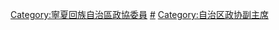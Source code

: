 
[[Category:寧夏回族自治區政協委員|Category:寧夏回族自治區政協委員]]
[[Category:宁夏回族自治区各级政协副主席|#]]
[[Category:自治区政协副主席|Category:自治区政协副主席]]